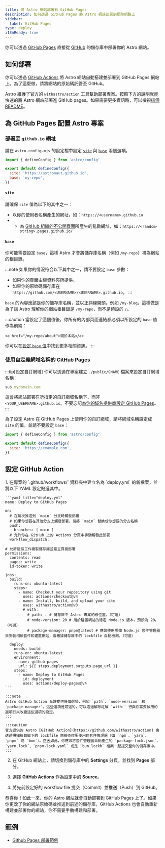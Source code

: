 ```yaml
---
title: 將 Astro 網站部署到 GitHub Pages
description: 如何透過 GitHub Pages 將 Astro 網站部署到網際網路上
sidebar:
  label: GitHub Pages
type: deploy
i18nReady: true
---
```


你可以透過 [GitHub Pages](https://pages.github.com/) 直接從 [GitHub](https://github.com/) 的儲存庫中部署你的 Astro 網站。

## 如何部署

你可以透過 [GitHub Actions](https://github.com/features/actions) 將 Astro 網站自動搭建並部署到 GitHub Pages 網站上。為了這麼做，請將網站的原始碼託管至 GitHub。

Astro 維護了官方的 `withastro/action` 工具幫助部署專案。按照下方的說明就能快速的將 Astro 網站部署進 GitHub pages。如果需要更多資訊時，可以檢視[這個 README](https://github.com/withastro/action)。

## 為 GitHub Pages 配置 Astro 專案

### 部署至 `github.io` 網址

請在 `astro.config.mjs` 的設定檔中設定 [`site`](/zh-tw/reference/configuration-reference/#site) 與 [`base`](/zh-tw/reference/configuration-reference/#base) 兩個選項。
    
```js title="astro.config.mjs" ins={4-5}
import { defineConfig } from 'astro/config'

export default defineConfig({
  site: 'https://astronaut.github.io',
  base: 'my-repo',
})
```

#### `site`

請確保 `site` 值為以下的其中之一：

- 以你的使用者名稱產生的網址，如：`https://<username>.github.io`
- - 為 [GitHub 組織的不公開頁面](https://docs.github.com/en/enterprise-cloud@latest/pages/getting-started-with-github-pages/changing-the-visibility-of-your-github-pages-site)所產生的亂數網址，如：`https://<random-string>.pages.github.io/`

#### `base`

你可能需要設定 `base`，這樣 Astro 才會將儲存庫名稱（例如 `/my-repo`）視為網站的根目錄。

:::note
  如果你的情況符合以下其中之一，請不要設定 `base` 參數：

- 如果你的頁面由根資料夾所提供。
- 如果你的原始碼儲存庫在 `https://github.com/<USERNAME>/<USERNAME>.github.io`。
:::

`base` 的內容應該是你的儲存庫名稱，並以正斜線開頭，例如 `/my-blog`。這樣做是為了讓 Astro 理解你的網站根目錄是 `/my-repo`，而不是預設的 `/`。

:::caution
    當設定了這個值後，你所有的內部頁面連結都必須以所設定的 `base` 值作為前綴：

```astro ins="/my-repo"
<a href="/my-repo/about">關於本站</a>
```

你可以在[設定 `base` 值](/zh-tw/reference/configuration-reference/#base)中找到更多相關資訊。
:::

### 使用自定義網域名稱的 GitHub Pages

:::tip[設定自訂網域]
你可以透過在專案建立 `./public/CNAME` 檔案來設定自訂網域名稱：

```js title="public/CNAME"
sub.mydomain.com
```

這會將網站部署在所指定的自訂網域名稱下，而非 `<YOUR_USERNAME>.github.io`。不要忘記[為你的域名提供商設定 GitHub Pages](https://docs.github.com/cn/pages/configuring-a-custom-domain-for-your-github-pages-site/managing-a-custom-domain-for-your-github-pages-site#configuring-a-subdomain)。
:::

為了設定 Astro 在 GitHub Pages 上使用你的自訂網域，請將網域名稱設定成 `site` 的值，並請不要設定 `base`：

```js title="astro.config.mjs" ins={4}
import { defineConfig } from 'astro/config'

export default defineConfig({
  site: 'https://example.com',
})
```

## 設定 GitHub Action

<Steps>
1. 在專案的 `.github/workflows/` 資料夾中建立名為 `deploy.yml` 的新檔案，並將以下 YAML 設定貼進其中。

    ```yaml title="deploy.yml"
    name: Deploy to GitHub Pages

    on:
      # 在每次推送到 `main` 分支時觸發部署
      # 如果你想要在其他分支上觸發部署，請將 `main` 替換成你想要的分支名稱
      push:
        branches: [ main ]
      # 允許你在 GitHub 上的 Actions 分頁中手動觸發此部署
      workflow_dispatch:
      
    # 允許這個工作複製儲存庫並建立頁面部署
    permissions:
      contents: read
      pages: write
      id-token: write

    jobs:
      build:
        runs-on: ubuntu-latest
        steps:
          - name: Checkout your repository using git
            uses: actions/checkout@v4
          - name: Install, build, and upload your site
            uses: withastro/action@v3
            # with:
              # path: . # 儲存庫中 Astro 專案的根位置。（可選）
              # node-version: 20 # 用於建置網站的特定 Node.js 版本，預設為 20。（可選）
              # package-manager: pnpm@latest # 應該使用哪個 Node.js 套件管理器來安裝相依套件和建置網站，會根據儲存庫中的 lockfile 自動檢測。（可選）

      deploy:
        needs: build
        runs-on: ubuntu-latest
        environment:
          name: github-pages
          url: ${{ steps.deployment.outputs.page_url }}
        steps:
          - name: Deploy to GitHub Pages
            id: deployment
            uses: actions/deploy-pages@v4
    ```

    :::note
    Astro GitHub Action 允許提供幾個選項，例如 `path`、`node-version` 和 `package-manager`。這些選項是可選的，可以透過解除註解 `with:` 行與你需要啟用的選項行來改變這些選項的設定。
    :::
    
    :::caution
    官方提供的 Astro [GitHub Action](https://github.com/withastro/action) 會透過掃描根目錄下的 lockfile 來檢查你所使用的套件管理器（如 `npm`、`yarn`、`pnpm` 或 `bun`）。正因如此，你應該將套件管理器自動產生的 `package-lock.json`、`yarn.lock`、`pnpm-lock.yaml` 或是 `bun.lockb` 檔案一起提交至你的儲存庫中。
    :::

2. 在 GitHub 網站上，請切換到儲存庫中的 **Settings** 分頁，並找到 **Pages** 部分。

3. 選擇 **GitHub Actions** 作為設定中的 **Source**。

4. 將先前設定好的 workflow file 提交（Commit）並推送（Push）到 GitHub。 
</Steps>
  
恭喜你！如此一來，你的 Astro 網站就會自動部署到 GitHub Pages 上了。如果你更改了你的網站原始碼並推送到前述的儲存庫，GitHub Actions 也會自動重新構建並部署你的網站，你不需要手動構建和部署。

## 範例

- [Github Pages 部署範例](https://github.com/hkbertoson/github-pages)
